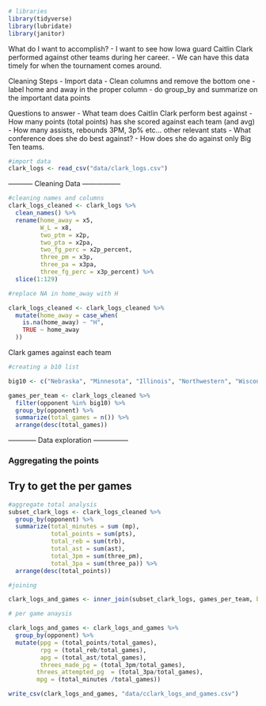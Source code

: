 ```r
# libraries
library(tidyverse)
library(lubridate)
library(janitor)
```

What do I want to accomplish?
- I want to see how Iowa guard Caitlin Clark performed against other teams during her career.
- We can have this data timely for when the tournament comes around.

Cleaning Steps
- Import data
- Clean columns and remove the bottom one
- label home and away in the proper column
- do group_by and summarize on the important data points

Questions to answer
- What team does Caitlin Clark perform best against
- How many points (total points) has she scored against each team (and avg)
- How many assists, rebounds 3PM, 3p% etc... other relevant stats
- What conference does she do best against?
- How does she do against only Big Ten teams. 


```r
#import data
clark_logs <- read_csv("data/clark_logs.csv")

```

----------- Cleaning Data -----------------

```r
#cleaning names and columns
clark_logs_cleaned <- clark_logs %>% 
  clean_names() %>% 
  rename(home_away = x5,
         W_L = x8,
         two_ptm = x2p,
         two_pta = x2pa,
         two_fg_perc = x2p_percent,
         three_pm = x3p,
         three_pa = x3pa,
         three_fg_perc = x3p_percent) %>% 
  slice(1:129)

#replace NA in home_away with H

clark_logs_cleaned <- clark_logs_cleaned %>%
  mutate(home_away = case_when(
    is.na(home_away) ~ "H",
    TRUE ~ home_away
  ))

```

Clark games against each team

```r

#creating a b10 list

big10 <- c("Nebraska", "Minnesota", "Illinois", "Northwestern", "Wisconsin", "Indiana", "Purdue", "Ohio State", "Michigan", "Michigan State", "Penn State", "Rutgers", "Maryland")

games_per_team <- clark_logs_cleaned %>% 
  filter(opponent %in% big10) %>% 
  group_by(opponent) %>% 
  summarize(total_games = n()) %>% 
  arrange(desc(total_games))

```




------------ Data exploration ---------------

### Aggregating the points

## Try to get the per games

```r
#aggregate total analysis
subset_clark_logs <- clark_logs_cleaned %>% 
  group_by(opponent) %>% 
  summarize(total_minutes = sum (mp),
            total_points = sum(pts),
            total_reb = sum(trb),
            total_ast = sum(ast),
            total_3pm = sum(three_pm),
            total_3pa = sum(three_pa)) %>% 
  arrange(desc(total_points))

#joining

clark_logs_and_games <- inner_join(subset_clark_logs, games_per_team, by = "opponent")

# per game anaysis

clark_logs_and_games <- clark_logs_and_games %>% 
  group_by(opponent) %>% 
  mutate(ppg = (total_points/total_games),
         rpg = (total_reb/total_games),
         apg = (total_ast/total_games),
         threes_made_pg = (total_3pm/total_games),
        threes_attempted_pg  = (total_3pa/total_games),
        mpg = (total_minutes /total_games))

write_csv(clark_logs_and_games, "data/cclark_logs_and_games.csv")
```





